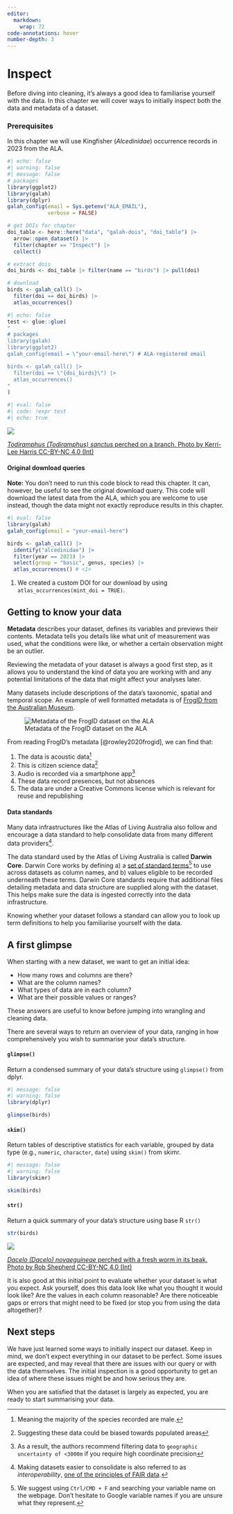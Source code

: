 ```yaml
---
editor: 
  markdown: 
    wrap: 72
code-annotations: hover
number-depth: 3
---
```


# Inspect

Before diving into cleaning, it's always a good idea to familiarise
yourself with the data. In this chapter we will cover ways to initially inspect both the
data and metadata of a dataset.

### Prerequisites

In this chapter we will use Kingfisher (*Alcedinidae*) occurrence records in 2023 from the ALA.

```r
#| echo: false
#| warning: false
#| message: false
# packages
library(ggplot2)
library(galah)
library(dplyr)
galah_config(email = Sys.getenv("ALA_EMAIL"),
             verbose = FALSE)

# get DOIs for chapter
doi_table <- here::here("data", "galah-dois", "doi_table") |>
  arrow::open_dataset() |>
  filter(chapter == "Inspect") |>
  collect()

# extract dois
doi_birds <- doi_table |> filter(name == "birds") |> pull(doi)

# download
birds <- galah_call() |>
  filter(doi == doi_birds) |>
  atlas_occurrences()
```

```r
#| echo: false
test <- glue::glue(
"
# packages
library(galah)
library(ggplot2)
galah_config(email = \"your-email-here\") # ALA-registered email

birds <- galah_call() |>
  filter(doi == \"{doi_birds}\") |>
  atlas_occurrences()
"
)
```

```r
#| eval: false
#| code: !expr test
#| echo: true
```

<!-- Images -->

:::{.aside}

<img class = "rounded" src="https://ala-images.s3.ap-southeast-2.amazonaws.com/store/2/5/1/d/9525c6da-fd47-41fa-8eff-55c6747ed152/original"></img>

::: {.figure-caption}
[*Todiramphus (Todiramphus) sanctus* perched on a branch. Photo by Kerri-Lee Harris CC-BY-NC 4.0
(Int)](https://biocache.ala.org.au/occurrences/77b8aac0-18af-4ec6-a03c-ff825859a6f3)
:::
:::

<!-- Queries-->

:::{.callout-note collapse="true" appearance="minimal"}

#### Original download queries

**Note:** You don't need to run this code block to read this chapter. It can, however, be useful to see the original download query. This code will download the latest data from the ALA, which you are welcome to use instead, though the data might not exactly reproduce results in this chapter.

```r
#| eval: false
library(galah)
galah_config(email = "your-email-here")

birds <- galah_call() |>
  identify("alcedinidae") |>
  filter(year == 2023) |>
  select(group = "basic", genus, species) |>
  atlas_occurrences() # <1>
```
1. We created a custom DOI for our download by using `atlas_occurrences(mint_doi = TRUE)`.

:::


## Getting to know your data

**Metadata** describes your dataset, defines its variables and previews their
contents. Metadata tells you details like what unit of
measurement was used, what the conditions were like, or whether a
certain observation might be an outlier.

Reviewing the metadata of your dataset is always a good first step, as it allows
you to understand the kind of data you are working with and any potential
limitations of the data that might affect your analyses later.

Many datasets include descriptions of the data's taxonomic, spatial and temporal
scope. An example of well formatted metadata is of [FrogID from the Australian
Museum](https://collections.ala.org.au/public/show/dr14760).

![Metadata of the FrogID dataset on the ALA](images/example_frogid.png)

From reading FrogID's metadata [@rowley2020frogid], we can find that:

1.  The data is acoustic data[^1]
2.  This is citizen science data[^2]
3.  Audio is recorded via a smartphone app[^3]
4.  These data record presences, but not absences
5.  The data are under a Creative Commons license which is relevant for reuse and republishing

[^1]: Meaning the majority of the species recorded are male.
[^2]: Suggesting these data could be biased towards populated areas
[^3]: As a result, the authors recommend filtering data to `geographic uncertainty of <3000m` if you require high coordinate precision 


::: {.callout-note collapse="true"}

#### Data standards

Many data infrastructures like the Atlas of Living Australia also follow and encourage a data
standard to help consolidate data from many different data
providers[^inspect-1].

The data standard used by the Atlas of Living Australia is called **Darwin Core**.
Darwin Core works by defining a) a [set of standard terms](https://dwc.tdwg.org/terms/)[^inspect-2] 
to use across datasets as column names, and b) values eligible to be recorded
underneath these terms. Darwin Core standards require that additional files 
detailing metadata and data structure are supplied along with the dataset. This 
helps make sure the data is ingested correctly into the data infrastructure.

Knowing whether your dataset follows a standard can allow you to look up term
definitions to help you familiarise yourself with the data.
:::

[^inspect-1]: Making datasets easier to consolidate is also referred to as
    *interoperability*, [one of the principles of FAIR
    data](https://ardc.edu.au/resource/fair-data/).

[^inspect-2]: We suggest using `Ctrl/CMD + F` and searching your variable name
    on the webpage. Don't hesitate to Google variable names if you are unsure
    what they represent.

## A first glimpse

When starting with a new dataset, we want to get an initial idea:

  * How many rows and columns are there? 
  * What are the column names? 
  * What types of data are in each column? 
  * What are their possible values or ranges? 
  
These answers are useful to know before jumping into wrangling and cleaning data.

There are several ways to return an overview of your data, ranging in how
comprehensively you wish to summarise your data's structure.

::: {.panel-tabset .nav-pills}
#### `glimpse()`

Return a condensed summary of your data's structure using `glimpse()` from
dplyr.

```r
#| message: false
#| warning: false
library(dplyr)

glimpse(birds)
```

#### `skim()`

Return tables of descriptive statistics for each variable, grouped by data type
(e.g., `numeric`, `character`, `date`) using `skim()` from skimr.

```r
#| message: false
#| warning: false
library(skimr)

skim(birds)
```

#### `str()`

Return a quick summary of your data's structure using base R `str()`

```r
str(birds)
```
:::

:::{.aside}

<img class = "rounded" src="https://images.ala.org.au/image/details?imageId=5a0ff06d-d7ac-44d2-a152-b2207cc98ab4"></img>

::: {.figure-caption}
[*Dacelo (Dacelo) novaeguineae* perched with a fresh worm in its beak. Photo by Rob Shepherd CC-BY-NC 4.0
(Int)](https://biocache.ala.org.au/occurrences/1cb231bd-6000-43dd-9feb-409a29e93779)
:::
:::


It is also good at this initial point to evaluate whether your dataset is
what you expect. Ask yourself, does this data look like what you thought it would look like? Are the values in each column reasonable? Are there noticeable gaps or errors that might need
to be fixed (or stop you from using the data altogether)?

## Next steps

We have just learned some ways to initially inspect our dataset. Keep in mind, we don't expect everything in our dataset to be perfect. Some issues are expected, and may reveal that there are issues with our query or with the data themselves. The
initial inspection is a good opportunity to get an idea of where these issues might be and how serious they are.

When you are satisfied that the dataset is largely as expected, you are ready to start summarising your data.

